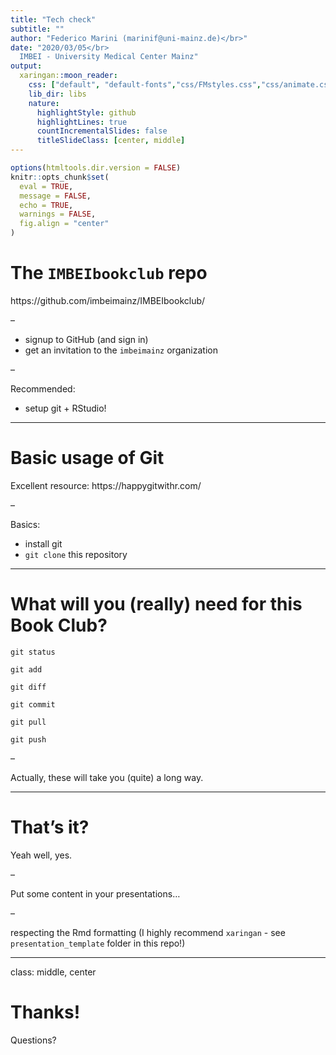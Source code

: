 ```yaml
---
title: "Tech check"
subtitle: ""
author: "Federico Marini (marinif@uni-mainz.de)</br>"
date: "2020/03/05</br>
  IMBEI - University Medical Center Mainz"
output:
  xaringan::moon_reader:
    css: ["default", "default-fonts","css/FMstyles.css","css/animate.css"]
    lib_dir: libs
    nature:
      highlightStyle: github
      highlightLines: true
      countIncrementalSlides: false
      titleSlideClass: [center, middle]
---
```


```r
options(htmltools.dir.version = FALSE)
knitr::opts_chunk$set(
  eval = TRUE,
  message = FALSE,
  echo = TRUE,
  warnings = FALSE,
  fig.align = "center"
)
```

# The `IMBEIbookclub` repo

https://github.com/imbeimainz/IMBEIbookclub/

--

- signup to GitHub (and sign in)
- get an invitation to the `imbeimainz` organization

--

Recommended: 

- setup git + RStudio!

---

# Basic usage of Git

Excellent resource: https://happygitwithr.com/

--

Basics:

- install git
- `git clone` this repository

---

# What will you (really) need for this Book Club?

`git status`

`git add`

`git diff`

`git commit`

`git pull`

`git push`

--

Actually, these will take you (quite) a long way.

---

# That's it?

Yeah well, yes.

--

Put some content in your presentations...

--

respecting the Rmd formatting (I highly recommend `xaringan` - see `presentation_template` folder in this repo!)

---

class: middle, center

# Thanks!

Questions?
